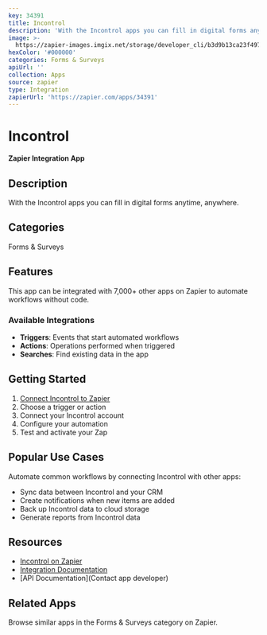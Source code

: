 ```yaml
---
key: 34391
title: Incontrol
description: 'With the Incontrol apps you can fill in digital forms anytime, anywhere.'
image: >-
  https://zapier-images.imgix.net/storage/developer_cli/b3d9b13ca23f497709781254583eb5e8.png?auto=format%2Ccompress&ixlib=python-3.0.0&q=50
hexColor: '#000000'
categories: Forms & Surveys
apiUrl: ''
collection: Apps
source: zapier
type: Integration
zapierUrl: 'https://zapier.com/apps/34391'
---
```

# Incontrol

**Zapier Integration App**

## Description

With the Incontrol apps you can fill in digital forms anytime, anywhere.

## Categories

Forms & Surveys

## Features

This app can be integrated with 7,000+ other apps on Zapier to automate workflows without code.

### Available Integrations

- **Triggers**: Events that start automated workflows
- **Actions**: Operations performed when triggered
- **Searches**: Find existing data in the app

## Getting Started

1. [Connect Incontrol to Zapier](https://zapier.com/apps/34391)
2. Choose a trigger or action
3. Connect your Incontrol account
4. Configure your automation
5. Test and activate your Zap

## Popular Use Cases

Automate common workflows by connecting Incontrol with other apps:

- Sync data between Incontrol and your CRM
- Create notifications when new items are added
- Back up Incontrol data to cloud storage
- Generate reports from Incontrol data

## Resources

- [Incontrol on Zapier](https://zapier.com/apps/34391)
- [Integration Documentation](https://zapier.com/apps/34391/integrations)
- [API Documentation](Contact app developer)

## Related Apps

Browse similar apps in the Forms & Surveys category on Zapier.
